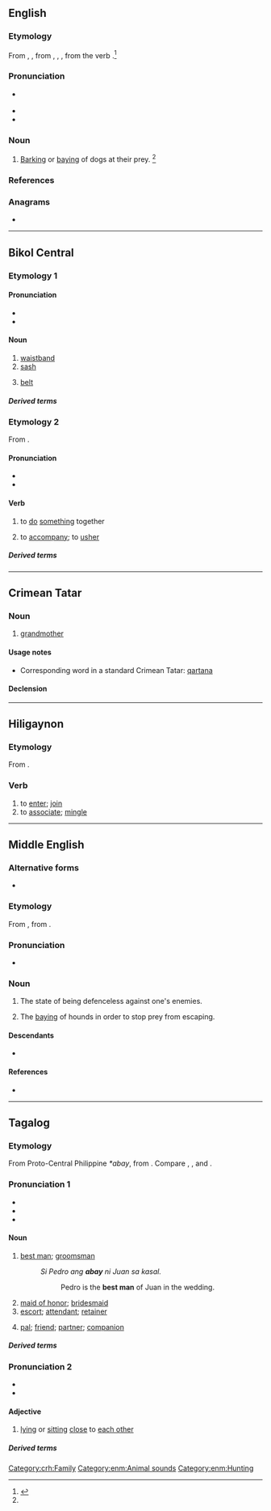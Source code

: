 ==English==

===Etymology===
From {{inh|en|enm|abay}}, {{m|enm|a-bay}}, from {{der|en|fro|abai}}, {{m|fro|aboi}}, {{m|fro|abay||barking}}, from the verb {{m|fro|abayer}}.<ref name=SOED>{{R:SOED5|page=2}}</ref>

===Pronunciation===
* {{a|GenAm}} {{IPA|en|/əˈbeɪ/}}
* {{audio|en|LL-Q1860 (eng)-Vealhurl-abay.wav|Audio (Southern England)}}
* {{rhymes|en|eɪ|s=2}}

===Noun===
{{en-noun}}

# {{lb|en|obsolete}} [[barking|Barking]] or [[baying]] of dogs at their prey. {{defdate|Attested from around (1150 to 1350) until the late 17<sup>th</sup> century.}}<ref name=SOED/>

===References===
<references/>

===Anagrams===
* {{anagrams|en|a=aaby|aaby|baya|ya ba}}

----

==Bikol Central==

===Etymology 1===

====Pronunciation====
* {{hyph|bcl|a|bay}}
* {{bcl-IPA|abáy}}

====Noun====
{{head|bcl|noun|head=abáy}}

# [[waistband]]
# [[sash]]
#: {{syn|bcl|salihoy}}
# [[belt]]
#: {{syn|bcl|paha}}

=====Derived terms=====
{{der3|bcl|abayan}}

===Etymology 2===
From {{inh|bcl|poz-pro|*abay}}.

====Pronunciation====
* {{hyph|bcl|a|bay}}
* {{bcl-IPA}}

====Verb====
{{head|bcl|verb|head=ábay}}

# to [[do]] [[something]] together
#: {{syn|bcl|sabay}}
# to [[accompany]]; to [[usher]]
#: {{syn|bcl|iba}}

=====Derived terms=====
{{der3|bcl|mag-abay|abayan}}

----

==Crimean Tatar==

===Noun===
{{head|crh|noun}}

# {{lb|crh|Northern dialect}} [[grandmother]]

====Usage notes====
* Corresponding word in a standard Crimean Tatar: [[qartana]]

====Declension====
{{crh-latin-noun|nıñ|ğa|nı|da|dan}}

[[Category:crh:Family]]

----

==Hiligaynon==

===Etymology===
From {{inh|hil|poz-pro|*abay}}.

===Verb===
{{hil-verb|abáy|dim=abáy-abáy|caus=paabáy|freq=abáy-abáy}}

# to [[enter]]; [[join]]
# to [[associate]]; [[mingle]]

----

==Middle English==

===Alternative forms===
* {{alter|enm|abaye|a-bay|a-baye}}

===Etymology===
From {{bor|enm|fro|abai}}, from {{m|fro|abayer}}.

===Pronunciation===
* {{IPA|enm|/əˈbɛi̯/|/aˈbɛi̯/}}

===Noun===
{{enm-noun|-}}

# {{tlb|enm|rare}} The state of being defenceless against one's enemies.
# {{lb|enm|rare|Late ME}} The [[baying]] of hounds in order to stop prey from escaping.

====Descendants====
* {{desc|en|abay}}

====References====
* {{R:MED Online|entry= abai|pos=n|id=MED16 |accessdate=2018-07-10}}

[[Category:enm:Animal sounds]]
[[Category:enm:Hunting]]

----

==Tagalog==

===Etymology===
From Proto-Central Philippine ''*abay'', from {{inh|tl|phi-pro|*abay}}. Compare {{cog|bcl|abay}}, {{cog|ceb|abay}}, and {{cog|pam|abe}}.

===Pronunciation 1===
* {{hyph|tl|a|bay}}
* {{tl-IPA}}
* {{audio|tl|Tl-ph-abay.ogg|Audio}}

====Noun====
{{tl-noun}}

# [[best man]]; [[groomsman]]
#: ''Si Pedro ang '''abay''' ni Juan sa kasal.''
#:: Pedro is the '''best man''' of Juan in the wedding.
# [[maid of honor]]; [[bridesmaid]]
# [[escort]]; [[attendant]]; [[retainer]]
# {{lb|tl|colloquial}} [[pal]]; [[friend]]; [[partner]]; [[companion]]

=====Derived terms=====
{{der3|tl|abayan|abay na babae|abay sa kasal|abay na lalaki|abay na pandangal|pang-abay|umabay}}

===Pronunciation 2===
* {{hyph|tl|a|bay}}
* {{tl-IPA|abáy}}

====Adjective====
{{tl-adj|abáy}}

# [[lying]] or [[sit]]ting [[close]] to [[each other]]

=====Derived terms=====
{{der3|tl|mag-abay|magkaabay|abay-abay|abayan}}